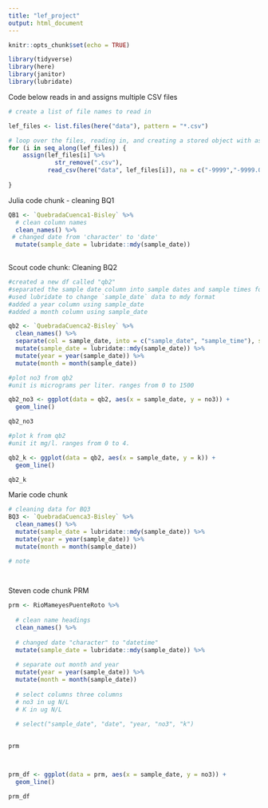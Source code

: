 ```yaml
---
title: "lef_project"
output: html_document
---
```


```r
knitr::opts_chunk$set(echo = TRUE)

library(tidyverse)
library(here)
library(janitor)
library(lubridate)
```

Code below reads in and assigns multiple CSV files
```r
# create a list of file names to read in

lef_files <- list.files(here("data"), pattern = "*.csv")

# loop over the files, reading in, and creating a stored object with assign
for (i in seq_along(lef_files)) {
    assign(lef_files[i] %>%
             str_remove(".csv"),
           read_csv(here("data", lef_files[i]), na = c("-9999","-9999.0","-9999.00")))
  
}


```


Julia code chunk - cleaning BQ1
```r
QB1 <- `QuebradaCuenca1-Bisley` %>% 
  # clean column names
  clean_names() %>% 
 # changed date from 'character' to 'date'
  mutate(sample_date = lubridate::mdy(sample_date)) 
  

```



Scout code chunk: Cleaning BQ2
```r
#created a new df called "qb2"
#separated the sample date column into sample dates and sample times for ease of wrangling the dates, which are of more importance 
#used lubridate to change `sample_date` data to mdy format
#added a year column using sample_date
#added a month column using sample_date

qb2 <- `QuebradaCuenca2-Bisley` %>% 
  clean_names() %>% 
  separate(col = sample_date, into = c("sample_date", "sample_time"), sep = " ") %>% 
  mutate(sample_date = lubridate::mdy(sample_date)) %>% 
  mutate(year = year(sample_date)) %>% 
  mutate(month = month(sample_date))

#plot no3 from qb2
#unit is micrograms per liter. ranges from 0 to 1500

qb2_no3 <- ggplot(data = qb2, aes(x = sample_date, y = no3)) +
  geom_line()

qb2_no3

#plot k from qb2
#unit it mg/l. ranges from 0 to 4. 

qb2_k <- ggplot(data = qb2, aes(x = sample_date, y = k)) +
  geom_line()

qb2_k
```


Marie code chunk
```r
# cleaning data for BQ3
BQ3 <- `QuebradaCuenca3-Bisley` %>% 
  clean_names() %>% 
  mutate(sample_date = lubridate::mdy(sample_date)) %>% 
  mutate(year = year(sample_date)) %>% 
  mutate(month = month(sample_date))

# note
  



```

Steven code chunk PRM
```r
prm <- RioMameyesPuenteRoto %>% 
  
  # clean name headings
  clean_names() %>% 
  
  # changed date "character" to "datetime"
  mutate(sample_date = lubridate::mdy(sample_date)) %>% 
  
  # separate out month and year
  mutate(year = year(sample_date)) %>% 
  mutate(month = month(sample_date))
  
  # select columns three columns
  # no3 in ug N/L
  # K in ug N/L
  
  # select("sample_date", "date", "year, "no3", "k")
  

prm



prm_df <- ggplot(data = prm, aes(x = sample_date, y = no3)) +
  geom_line()

prm_df

```

